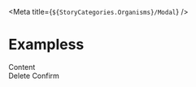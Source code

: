 
<Meta title={`${StoryCategories.Organisms}/Modal`} />

<ModalDocs />

# Exampless

<Canvas>
    <div class="h-screen-safe flex justify-center">
        <p-modal header="Modal header" show scroll-lock={false}>
            <div slot="content">Content</div>
            <div slot="footer" class="flex w-full justify-between gap-4">
                <p-button
                    variant="secondary"
                    class="w-full desktop-xs:w-auto"
                    icon="trash"
                    icon-position="start"
                >
                    Delete
                </p-button>
                <p-button icon="arrow" class="w-full desktop-xs:w-auto">
                    Confirm
                </p-button>
            </div>
        </p-modal>
    </div>
</Canvas>
